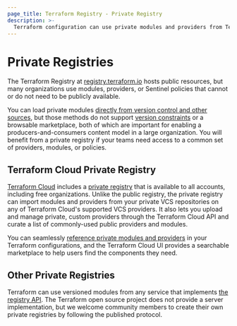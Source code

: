 ```yaml
---
page_title: Terraform Registry - Private Registry
description: >-
  Terraform configuration can use private modules and providers from Terraform Cloud private registries.
---
```


# Private Registries

The Terraform Registry at [registry.terraform.io](https://registry.terraform.io) hosts public resources, but many organizations use modules, providers, or Sentinel policies that cannot or do not need to be publicly available.

You can load private modules [directly from version control and other sources](/language/modules/sources), but those methods do not support [version constraints](/language/modules/syntax#version) or a browsable marketplace, both of which are important for enabling a producers-and-consumers content model in a large organization. You will benefit from a private registry if your teams need access to a common set of providers, modules, or policies.

## Terraform Cloud Private Registry

[Terraform Cloud](https://www.hashicorp.com/products/terraform) includes a [private registry](/cloud-docs/registry) that is available to all accounts, including free organizations. Unlike the public registry, the private registry can import modules and providers from your private VCS repositories on any of Terraform Cloud's supported VCS providers. It also lets you upload and manage private, custom providers through the Terraform Cloud API and curate a list of commonly-used public providers and modules.

You can seamlessly [reference private modules and providers](/cloud-docs/registry/using) in your Terraform configurations, and the Terraform Cloud UI provides a searchable marketplace to help users find the components they need.

## Other Private Registries

Terraform can use versioned modules from any service that implements
[the registry API](/registry/api-docs).
The Terraform open source project does not provide a server implementation, but
we welcome community members to create their own private registries by following
the published protocol.
